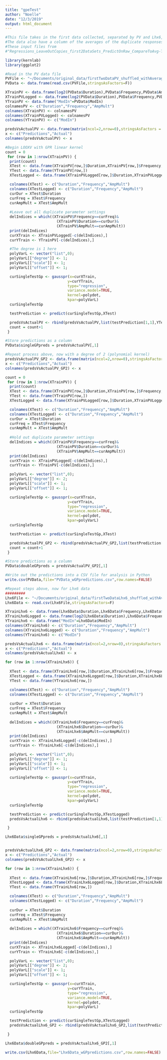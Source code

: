 ```yaml
---
title: "gpeTest"
author: "Noelle"
date: "12/3/2019"
output: html_document
---
```

```r
#This file takes in the first data collected, separated by PV and Lhx6, shuffled and duration not logged
#The data also have a column of the averages of the duplicate responses
#These input files from
#"Regressions_LeaveOutCopies_first2DataSets_PredictOnRaw_CompareToAvg-Testing-NoDupes-afterlooxv.ipynb"
```

```r
library(kernlab)	
library(ggplot2)

#Read in the PV data file
PVFile <- "~/Documents/original_data/firstTwoDataPV_shuffled_withAverages_notLogged.csv"	
PVData <- data.frame(read.csv(PVFile,stringsAsFactors=F))

XTrainPV <- data.frame(log2(PVData$Duration),PVData$Frequency,PVData$AmpMult)	
XTrainPVLogged <- data.frame(log2(PVData$Duration),PVData$Frequency,PVData$AmpMult)	
YTrainPV <- data.frame("ModIn"=PVData$ModIn)
colnamesPV <- c("Duration","Frequency","AmpMult")
colnames(XTrainPV) <- colnamesPV
colnames(XTrainPVLogged) <- colnamesPV
colnames(YTrainPV) <- c("ModIn")

predsVsActualPV <- data.frame(matrix(ncol=2,nrow=0),stringsAsFactors = F)
x <- c("Predictions","Actual")
colnames(predsVsActualPV) <- x

#Begin LOOXV with GPR linear kernel
count = 0
 for (row in 1:nrow(XTrainPV)) {
  print(count)
  XTest <- data.frame(XTrainPV[row,]$Duration,XTrainPV[row,]$Frequency,XTrainPV[row,]$AmpMult)
  YTest <- data.frame(YTrainPV[row,])
  XTestLogged <- data.frame(XTrainPVLogged[row,]$Duration,XTrainPVLogged[row,]$Frequency,XTrainPVLogged[row,]$AmpMult)

  colnames(XTest) <- c("Duration","Frequency","AmpMult")
  colnames(XTestLogged) <- c("Duration","Frequency","AmpMult")
  curDur = XTest$Duration
  curFreq = XTest$Frequency
  curAmpMult = XTest$AmpMult
  
  #Leave out all duplicate parameter settings
  delIndices = which((XTrainPV$Frequency==curFreq)&
                       (XTrainPV$Duration==curDur)&
                       (XTrainPV$AmpMult==curAmpMult))
  print(delIndices)
  curXTrain <- XTrainPVLogged[-c(delIndices),]
  curYTrain <- YTrainPV[-c(delIndices),]

  #The degree is 1 here
  polyVarL <- vector("list",0);
  polyVarL[["degree"]] <- 1;
  polyVarL[["scale"]] <- 1;
  polyVarL[["offset"]] <- 1;

  curSingleTestGp <- gausspr(x=curXTrain,
                            y=curYTrain,
                            type="regression",
                            variance.model=TRUE,
                            kernel=polydot,
                            kpar=polyVarL)
  curSingleTestGp

  testPrediction <- predict(curSingleTestGp,XTest)

  predsVsActualPV <- rbind(predsVsActualPV,list(testPrediction[1,1],YTest[1,1]))
  count = count+1
 }

#Store predictions as a column
PVData$singleGPpreds = predsVsActualPV[,1]

#Repeat process above, now with a degree of 2 (polynomial kernel)
predsVsActualPV_GP2 <- data.frame(matrix(ncol=2,nrow=0),stringsAsFactors = F)
x <- c("Predictions","Actual")
colnames(predsVsActualPV_GP2) <- x

count = 0
 for (row in 1:nrow(XTrainPV)) {
  print(count)
  XTest <- data.frame(XTrainPV[row,]$Duration,XTrainPV[row,]$Frequency,XTrainPV[row,]$AmpMult)
  YTest <- data.frame(YTrainPV[row,])
  XTestLogged <- data.frame(XTrainPVLogged[row,]$Duration,XTrainPVLogged[row,]$Frequency,XTrainPVLogged[row,]$AmpMult)

  colnames(XTest) <- c("Duration","Frequency","AmpMult")
  colnames(XTestLogged) <- c("Duration","Frequency","AmpMult")
  curDur = XTest$Duration
  curFreq = XTest$Frequency
  curAmpMult = XTest$AmpMult
  
  #Hold out duplicate parameter settings
  delIndices = which((XTrainPV$Frequency==curFreq)&
                       (XTrainPV$Duration==curDur)&
                       (XTrainPV$AmpMult==curAmpMult))
  print(delIndices)
  curXTrain <- XTrainPVLogged[-c(delIndices),]
  curYTrain <- YTrainPV[-c(delIndices),]

  polyVarL <- vector("list",0);
  polyVarL[["degree"]] <- 2;
  polyVarL[["scale"]] <- 1;
  polyVarL[["offset"]] <- 1;

  curSingleTestGp <- gausspr(x=curXTrain,
                            y=curYTrain,
                            type="regression",
                            variance.model=TRUE,
                            kernel=polydot,
                            kpar=polyVarL)
  curSingleTestGp

  testPrediction <- predict(curSingleTestGp,XTest)

  predsVsActualPV_GP2 <- rbind(predsVsActualPV_GP2,list(testPrediction[1,1],YTest[1,1]))
  count = count+1
 }

#Store predictions as a column
PVData$doubleGPpreds = predsVsActualPV_GP2[,1]

```

```r
#Write out the predictions into a CSV file for analysis in Python
write.csv(PVData,file="PVData_wGPpredictions.csv",row.names=FALSE)
```


```r

#Repeat steps above, now for Lhx6 data
#########
Lhx6File <- "~/Documents/original_data/firstTwoDataLhx6_shuffled_withAverages_notLogged.csv"	
Lhx6Data <- read.csv(Lhx6File,stringsAsFactors=F)	

XTrainLhx6 <- data.frame(Lhx6Data$Duration,Lhx6Data$Frequency,Lhx6Data$AmpMult)	
XTrainLhx6Logged <- data.frame(log2(Lhx6Data$Duration),Lhx6Data$Frequency,Lhx6Data$AmpMult)
YTrainLhx6 <- data.frame("ModIn"=Lhx6Data$ModIn)
colnames(XTrainLhx6) <- c("Duration","Frequency","AmpMult")
colnames(XTrainLhx6Logged) <- c("Duration","Frequency","AmpMult")
colnames(YTrainLhx6) <- c("ModIn")

predsVsActualLhx6 <- data.frame(matrix(ncol=2,nrow=0),stringsAsFactors = F)
x <- c("Predictions","Actual")
colnames(predsVsActualLhx6) <- x

for (row in 1:nrow(XTrainLhx6)) {
  
  XTest <- data.frame(XTrainLhx6[row,]$Duration,XTrainLhx6[row,]$Frequency,XTrainLhx6[row,]$AmpMult)
  XTestLogged <- data.frame(XTrainLhx6Logged[row,]$Duration,XTrainLhx6Logged[row,]$Frequency,XTrainLhx6Logged[row,]$AmpMult)
  YTest <- data.frame(YTrainLhx6[row,])

  colnames(XTest) <- c("Duration","Frequency","AmpMult")
  colnames(XTestLogged) <- c("Duration","Frequency","AmpMult")
  
  curDur = XTest$Duration
  curFreq = XTest$Frequency
  curAmpMult = XTest$AmpMult
  
  delIndices = which((XTrainLhx6$Frequency==curFreq)&
                       (XTrainLhx6$Duration==curDur)&
                       (XTrainLhx6$AmpMult==curAmpMult))
  print(delIndices)
  curXTrain <- XTrainLhx6Logged[-c(delIndices),]
  curYTrain <- YTrainLhx6[-c(delIndices),]

  polyVarL <- vector("list",0);
  polyVarL[["degree"]] <- 1;
  polyVarL[["scale"]] <- 1;
  polyVarL[["offset"]] <- 1;

  curSingleTestGp <- gausspr(x=curXTrain,
                            y=curYTrain,
                            type="regression",
                            variance.model=TRUE,
                            kernel=polydot,
                            kpar=polyVarL)
  curSingleTestGp

  testPrediction <- predict(curSingleTestGp,XTestLogged)
  predsVsActualLhx6 <- rbind(predsVsActualLhx6,list(testPrediction[1,1],YTest[1,1]))

 }

Lhx6Data$singleGPpreds = predsVsActualLhx6[,1]


predsVsActualLhx6_GP2 <- data.frame(matrix(ncol=2,nrow=0),stringsAsFactors = F)
x <- c("Predictions","Actual")
colnames(predsVsActualLhx6_GP2) <- x

for (row in 1:nrow(XTrainLhx6)) {
  
  XTest <- data.frame(XTrainLhx6[row,]$Duration,XTrainLhx6[row,]$Frequency,XTrainLhx6[row,]$AmpMult)
  XTestLogged <- data.frame(XTrainLhx6Logged[row,]$Duration,XTrainLhx6Logged[row,]$Frequency,XTrainLhx6Logged[row,]$AmpMult)
  YTest <- data.frame(YTrainLhx6[row,])

  colnames(XTest) <- c("Duration","Frequency","AmpMult")
  colnames(XTestLogged) <- c("Duration","Frequency","AmpMult")
  
  curDur = XTest$Duration
  curFreq = XTest$Frequency
  curAmpMult = XTest$AmpMult
  
  delIndices = which((XTrainLhx6$Frequency==curFreq)&
                       (XTrainLhx6$Duration==curDur)&
                       (XTrainLhx6$AmpMult==curAmpMult))
  print(delIndices)
  curXTrain <- XTrainLhx6Logged[-c(delIndices),]
  curYTrain <- YTrainLhx6[-c(delIndices),]

  polyVarL <- vector("list",0);
  polyVarL[["degree"]] <- 2;
  polyVarL[["scale"]] <- 1;
  polyVarL[["offset"]] <- 1;

  curSingleTestGp <- gausspr(x=curXTrain,
                            y=curYTrain,
                            type="regression",
                            variance.model=TRUE,
                            kernel=polydot,
                            kpar=polyVarL)
  curSingleTestGp

  testPrediction <- predict(curSingleTestGp,XTestLogged)
  predsVsActualLhx6_GP2 <- rbind(predsVsActualLhx6_GP2,list(testPrediction[1,1],YTest[1,1]))

 }

Lhx6Data$doubleGPpreds = predsVsActualLhx6_GP2[,1]

write.csv(Lhx6Data,file="Lhx6Data_wGPpredictions.csv",row.names=FALSE)
```


